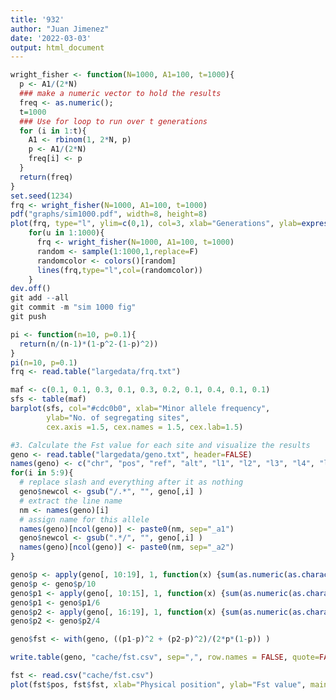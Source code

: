 ```yaml
---
title: '932'
author: "Juan Jimenez"
date: '2022-03-03'
output: html_document
---
```


```r
wright_fisher <- function(N=1000, A1=100, t=1000){
  p <- A1/(2*N)
  ### make a numeric vector to hold the results
  freq <- as.numeric();
  t=1000
  ### Use for loop to run over t generations
  for (i in 1:t){
    A1 <- rbinom(1, 2*N, p)
    p <- A1/(2*N)
    freq[i] <- p
  }
  return(freq)
}
set.seed(1234)
frq <- wright_fisher(N=1000, A1=100, t=1000)
pdf("graphs/sim1000.pdf", width=8, height=8)
plot(frq, type="l", ylim=c(0,1), col=3, xlab="Generations", ylab=expression(p(A[1])))
    for(u in 1:1000){
      frq <- wright_fisher(N=1000, A1=100, t=1000)
      random <- sample(1:1000,1,replace=F)
      randomcolor <- colors()[random] 
      lines(frq,type="l",col=(randomcolor))
    }
dev.off()
git add --all
git commit -m "sim 1000 fig"
git push

```


```r
pi <- function(n=10, p=0.1){
  return(n/(n-1)*(1-p^2-(1-p)^2))
}
pi(n=10, p=0.1)
frq <- read.table("largedata/frq.txt")

maf <- c(0.1, 0.1, 0.3, 0.1, 0.3, 0.2, 0.1, 0.4, 0.1, 0.1)
sfs <- table(maf)
barplot(sfs, col="#cdc0b0", xlab="Minor allele frequency", 
        ylab="No. of segregating sites", 
        cex.axis =1.5, cex.names = 1.5, cex.lab=1.5)


```


```r
#3. Calculate the Fst value for each site and visualize the results
geno <- read.table("largedata/geno.txt", header=FALSE)
names(geno) <- c("chr", "pos", "ref", "alt", "l1", "l2", "l3", "l4", "l5")
for(i in 5:9){
  # replace slash and everything after it as nothing
  geno$newcol <- gsub("/.*", "", geno[,i] )
  # extract the line name
  nm <- names(geno)[i]
  # assign name for this allele
  names(geno)[ncol(geno)] <- paste0(nm, sep="_a1")
  geno$newcol <- gsub(".*/", "", geno[,i] )
  names(geno)[ncol(geno)] <- paste0(nm, sep="_a2")
}

geno$p <- apply(geno[, 10:19], 1, function(x) {sum(as.numeric(as.character(x)))})
geno$p <- geno$p/10
geno$p1 <- apply(geno[, 10:15], 1, function(x) {sum(as.numeric(as.character(x)))})
geno$p1 <- geno$p1/6
geno$p2 <- apply(geno[, 16:19], 1, function(x) {sum(as.numeric(as.character(x)))})
geno$p2 <- geno$p2/4

geno$fst <- with(geno, ((p1-p)^2 + (p2-p)^2)/(2*p*(1-p)) )

write.table(geno, "cache/fst.csv", sep=",", row.names = FALSE, quote=FALSE)

fst <- read.csv("cache/fst.csv")
plot(fst$pos, fst$fst, xlab="Physical position", ylab="Fst value", main="")



```
